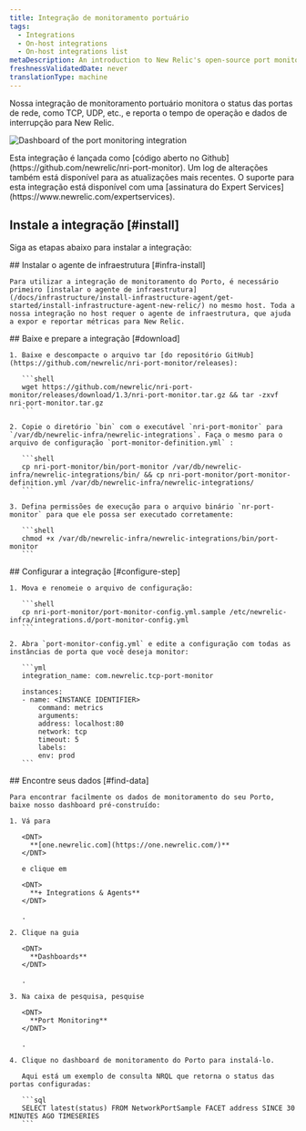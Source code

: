 ```yaml
---
title: Integração de monitoramento portuário
tags:
  - Integrations
  - On-host integrations
  - On-host integrations list
metaDescription: An introduction to New Relic's open-source port monitoring integration.
freshnessValidatedDate: never
translationType: machine
---
```


Nossa integração de monitoramento portuário monitora o status das portas de rede, como TCP, UDP, etc., e reporta o tempo de operação e dados de interrupção para New Relic.

<img
  title="port-dashboard"
  alt="Dashboard of the port monitoring integration"
  src="/images/infrastructure_screenshot-crop_port-monitoring-dashboard.webp"
/>

<Callout variant="tip">
  Esta integração é lançada como [código aberto no Github](https://github.com/newrelic/nri-port-monitor). Um log de alterações também está disponível para as atualizações mais recentes. O suporte para esta integração está disponível com uma [assinatura do Expert Services](https://www.newrelic.com/expertservices).
</Callout>

## Instale a integração [#install]

Siga as etapas abaixo para instalar a integração:

<Steps>
  <Step>
    ## Instalar o agente de infraestrutura [#infra-install]

    Para utilizar a integração de monitoramento do Porto, é necessário primeiro [instalar o agente de infraestrutura](/docs/infrastructure/install-infrastructure-agent/get-started/install-infrastructure-agent-new-relic/) no mesmo host. Toda a nossa integração no host requer o agente de infraestrutura, que ajuda a expor e reportar métricas para New Relic.
  </Step>

  <Step>
    ## Baixe e prepare a integração [#download]

    1. Baixe e descompacte o arquivo tar [do repositório GitHub](https://github.com/newrelic/nri-port-monitor/releases):

       ```shell
       wget https://github.com/newrelic/nri-port-monitor/releases/download/1.3/nri-port-monitor.tar.gz && tar -zxvf nri-port-monitor.tar.gz  
       ```

    2. Copie o diretório `bin` com o executável `nri-port-monitor` para `/var/db/newrelic-infra/newrelic-integrations`. Faça o mesmo para o arquivo de configuração `port-monitor-definition.yml` :

       ```shell
       cp nri-port-monitor/bin/port-monitor /var/db/newrelic-infra/newrelic-integrations/bin/ && cp nri-port-monitor/port-monitor-definition.yml /var/db/newrelic-infra/newrelic-integrations/
       ```

    3. Defina permissões de execução para o arquivo binário `nr-port-monitor` para que ele possa ser executado corretamente:

       ```shell
       chmod +x /var/db/newrelic-infra/newrelic-integrations/bin/port-monitor
       ```
  </Step>

  <Step>
    ## Configurar a integração [#configure-step]

    1. Mova e renomeie o arquivo de configuração:

       ```shell
       cp nri-port-monitor/port-monitor-config.yml.sample /etc/newrelic-infra/integrations.d/port-monitor-config.yml
       ```

    2. Abra `port-monitor-config.yml` e edite a configuração com todas as instâncias de porta que você deseja monitor:

       ```yml
       integration_name: com.newrelic.tcp-port-monitor

       instances:
       - name: <INSTANCE IDENTIFIER>
           command: metrics
           arguments:
           address: localhost:80
           network: tcp
           timeout: 5
           labels:
           env: prod
       ```
  </Step>

  <Step>
    ## Encontre seus dados [#find-data]

    Para encontrar facilmente os dados de monitoramento do seu Porto, baixe nosso dashboard pré-construído:

    1. Vá para

       <DNT>
         **[one.newrelic.com](https://one.newrelic.com/)**
       </DNT>

       e clique em

       <DNT>
         **+ Integrations & Agents**
       </DNT>

       .

    2. Clique na guia

       <DNT>
         **Dashboards**
       </DNT>

       .

    3. Na caixa de pesquisa, pesquise

       <DNT>
         **Port Monitoring**
       </DNT>

       .

    4. Clique no dashboard de monitoramento do Porto para instalá-lo.

       Aqui está um exemplo de consulta NRQL que retorna o status das portas configuradas:

       ```sql
       SELECT latest(status) FROM NetworkPortSample FACET address SINCE 30 MINUTES AGO TIMESERIES
       ```
  </Step>
</Steps>
